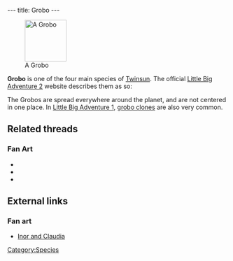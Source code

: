 ---
title: Grobo
---

{{twinsunica import}}[[Image:GroboAnim.gif|right|95px|thumb|A Grobo]]

'''Grobo''' is one of the four main species of [[Twinsun]]. The official [[Little Big Adventure 2]] website describes them as so:
{{quote
 |quote=An elephant-like race. These characters are gentle oafs who try to stay out of trouble. They do, however, have their character and their own particular quirks: they enjoy picking, gathering and DIY jobs. In fact they enjoy everything. They are cooperative and hard-working even if some of them are not exactly Nobel prize winners.
 |character=http://www.magicball.net/mirrors/official-lba2/FAMILLE/GROBOSEN.HTM Official LBA 2 site}}

The Grobos are spread everywhere around the planet, and are not centered in one place. In [[Little Big Adventure 1]], [[grobo clones]] are also very common.

==Related threads==
===Fan Art===
* {{post|id=84457|title=Lba3}}
* {{thread|id=4757|title=My x-mas art}}
* {{thread|id=4617|title=Ancient Grobos}}

==External links==
===Fan art===
* [http://www.deviantart.com/view/11302613/ Inor and Claudia]

[[Category:Grobos| ]]
[[Category:Grobo characters| ]]
[[Category:Grobo enemies| ]]
[[Category:Species]]